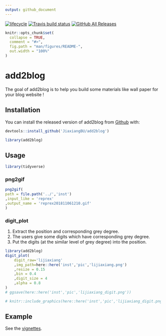 ```yaml
---
output: github_document
---
```


  [![lifecycle](https://img.shields.io/badge/lifecycle-experimental-orange.svg)](https://www.tidyverse.org/lifecycle/#experimental)
  [![Travis build status](https://travis-ci.org/JiaxiangBU/add2blog.svg?branch=master)](https://travis-ci.org/JiaxiangBU/add2blog)
  [![GitHub All Releases](https://img.shields.io/github/downloads/JiaxiangBU/add2blog/total.svg)](https://github.com/JiaxiangBU/add2blog)

<!-- README.md is generated from README.Rmd. Please edit that file -->

```r
knitr::opts_chunk$set(
  collapse = TRUE,
  comment = "#>",
  fig.path = "man/figures/README-",
  out.width = "100%"
)
```

# add2blog

The goal of add2blog is to
help you build some materials like wall paper for your blog website !


## Installation

You can install the released version of add2blog from [Github](https://github.com/JiaxiangBU/add2blog) with:

```r
devtools::install_github('JiaxiangBU/add2blog')
```

```r
library(add2blog)
```

## Usage

```r
library(tidyverse)
```

### png2gif

```r
png2gif(
path = file.path('../','inst')
,input_like = 'reprex'
,output_name = 'reprex201811061210.gif'
)
```

### digit_plot

1. Extract the position and corresponding grey degree.
1. The users give some digits which have corresponding grey degree.
1. Put the digits (at the similar level of grey degree) into the position.

```r
library(add2blog)
digit_plot(
    digit_raw='lijiaxiang'
    ,img_path=here::here('inst','pic','lijiaxiang.png')
    ,resize = 0.15
    ,bin = 0.4
    ,digit_size = 4
    ,alpha = 0.8
)
# ggsave(here::here('inst','pic','lijiaxiang_digit.png'))
```

```r
# knitr::include_graphics(here::here('inst','pic','lijiaxiang_digit.png'))
```


## Example

See the [vignettes](https://jiaxiangbu.github.io/add2blog/articles/).

